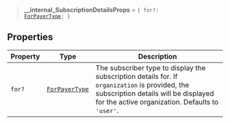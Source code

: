> **\_\_internal_SubscriptionDetailsProps** = <code>\{ for?: [ForPayerType](for-payer-type.mdx); \}</code>

## Properties

| Property                | Type                                 | Description                                                                                                                                                                               |
| ----------------------- | ------------------------------------ | ----------------------------------------------------------------------------------------------------------------------------------------------------------------------------------------- |
| <a id="for"></a> `for?` | [`ForPayerType`](for-payer-type.mdx) | The subscriber type to display the subscription details for. If `organization` is provided, the subscription details will be displayed for the active organization. Defaults to `'user'`. |
